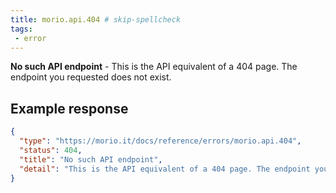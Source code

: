 ```yaml
---
title: morio.api.404 # skip-spellcheck
tags:
 - error
---
```



<!-- MORIO_AUTO_GENERATED_CONTENT_STARTS - Manual changes made below will be overwritten skip-spellcheck -->
__No such API endpoint__ - This is the API equivalent of a 404 page. The endpoint you requested does not exist.
<!-- MORIO_AUTO_GENERATED_CONTENT_ENDS - Manual changes made above will be overwritten skip-spellcheck -->


<!-- MORIO_AUTO_GENERATED_CONTENT_STARTS - Manual changes made below will be overwritten skip-spellcheck -->
## Example response

```json
{
  "type": "https://morio.it/docs/reference/errors/morio.api.404",
  "status": 404,
  "title": "No such API endpoint",
  "detail": "This is the API equivalent of a 404 page. The endpoint you requested does not exist."
}
```
<!-- MORIO_AUTO_GENERATED_CONTENT_ENDS - Manual changes made above will be overwritten skip-spellcheck -->
